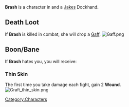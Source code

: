 

{{Infobox
| name     = Brash
| image    = Brash.png
| race     = Human
| location = Havaria - Murder Bay
| source   = 
| reward   = 
| related  = Jakes - Dockhand
| ID       =
}}{{quote|Despite her name, Brash is actually pretty level-headed.|Brale's Compendium Description}}'''Brash''' is a character in {{Gamename}} and a [[Jakes]] Dockhand.

== Death Loot ==
If '''Brash''' is killed in combat, she will drop a [[Gaff]].
[[File:Gaff.png|none|thumb]]

== Boon/Bane ==
If '''Brash''' hates you, you will receive:

=== Thin Skin ===
The first time you take damage each fight, gain 2 '''Wound'''.
[[File:Graft thin skin.png|none|thumb]]
<br />
[[Category:Characters]]
